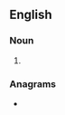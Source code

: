{{also|down-turns}}
==English==

===Noun===
{{head|en|noun plural form}}

# {{plural of|downturn|lang=en}}

===Anagrams===
* {{anagrams|en|turndowns|turns down}}